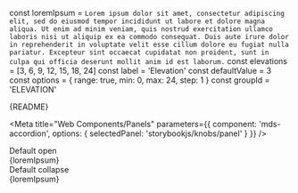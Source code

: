 const loremIpsum = `Lorem ipsum dolor sit amet, consectetur adipiscing elit, sed do eiusmod tempor incididunt ut
labore et dolore magna aliqua. Ut enim ad minim veniam, quis nostrud exercitation ullamco
laboris nisi ut aliquip ex ea commodo consequat. Duis aute irure dolor in reprehenderit in
voluptate velit esse cillum dolore eu fugiat nulla pariatur. Excepteur sint occaecat
cupidatat non proident, sunt in culpa qui officia deserunt mollit anim id est laborum.`
const elevations = [3, 6, 9, 12, 15, 18, 24]
const label = 'Elevation'
const defaultValue = 3
const options = {
  range: true,
  min: 0,
  max: 24,
  step: 1
}
const groupId = 'ELEVATION'

<Description>
  {README}
</Description>

<Meta
  title="Web Components/Panels"
  parameters={{
    component: 'mds-accordion',
    options: { selectedPanel: 'storybookjs/knobs/panel' }
  }}
/>

<Preview withToolbar>
  <Story name="Accordion">
    <div>
    <mds-accordion
      elevation={number(label, defaultValue, options, groupId)}
      style={{ margin: '10px' }}
      state="open"
    >
      <div slot="accordion-header">Default open</div>
      <div slot="accordion-content">{loremIpsum}</div>
    </mds-accordion>
    <mds-accordion
      elevation={number(label, defaultValue, options, groupId)}
      style={{ margin: '10px' }}
      state="collapse"
    >
      <div slot="accordion-header">Default collapse</div>
      <div slot="accordion-content">{loremIpsum}</div>
    </mds-accordion>
    </div>
  </Story>
</Preview>
